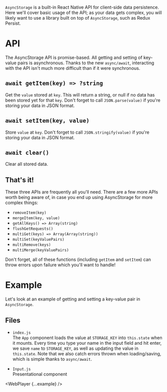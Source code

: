 

`AsyncStorage` is a built-in React Native API for client-side data persistence. Here we'll cover basic usage of the API; as your data gets complex, you will likely want to use a library built on top of `AsyncStorage`, such as Redux Persist.

# API

The AsyncStorage API is promise-based. All getting and setting of key-value pairs is asynchronous. Thanks to the new `async/await`, interacting with the API isn't much more difficult than if it were synchronous.

## **`await getItem(key) => ?string`**

Get the `value` stored at `key`. This will return a string, or null if no data has been stored yet for that `key`. Don't forget to call `JSON.parse(value)` if you're storing your data in JSON format.

## **`await setItem(key, value)`**

Store `value` at `key`. Don't forget to call `JSON.stringify(value)` if you're storing your data in JSON format.

## **`await clear()`**

Clear all stored data.

## That's it!

These three APIs are frequently all you'll need. There are a few more APIs worth being aware of, in case you end up using AsyncStorage for more complex things:

- `removeItem(key)`
- `mergeItem(key, value)`
- `getAllKeys() => Array(string)`
- `flushGetRequests()`
- `multiGet(keys) => Array(Array(string))`
- `multiSet(keyValuePairs)`
- `multiRemove(keys)`
- `multiMerge(keyValuePairs)`

Don't forget, all of these functions (including `getItem` and `setItem`) can throw errors upon failure which you'll want to handle!

# Example

Let's look at an example of getting and setting a key-value pair in `AsyncStorage`.

## Files

- `index.js`<br />
  The `App` component loads the value at `STORAGE_KEY` into `this.state` when it mounts. Every time you type your name in the input field and hit enter, we save `name` to `STORAGE_KEY`, as well as updating the value in `this.state`. Note that we also catch errors thrown when loading/saving, which is simple thanks to `async/await`.

- `Input.js`<br />
  Presentational component

<WebPlayer {...example} />
